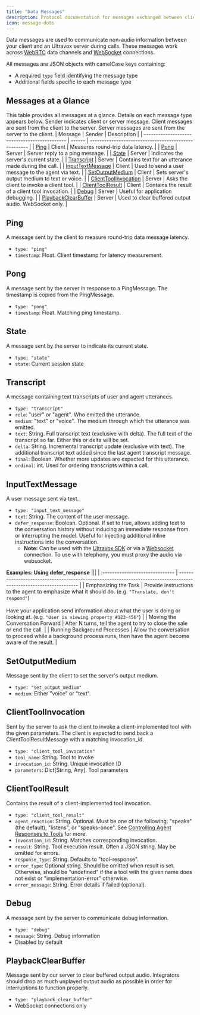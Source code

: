 ```yaml
---
title: "Data Messages"
description: Protocol documentation for messages exchanged between client and server during Ultravox calls.
icon: message-dots
---
```


Data messages are used to communicate non-audio information between your client and an Ultravox server during calls. These messages work across [WebRTC](/essentials/sdk) data channels and [WebSocket](/guides/websockets) connections.

All messages are JSON objects with camelCase keys containing:
- A required `type` field identifying the message type
- Additional fields specific to each message type

## Messages at a Glance
This table provides all messages at a glance. Details on each message type appears below. Sender indicates client or server message. Client messages are sent from the client to the server. Server messages are sent from the server to the client.
| Message | Sender | Description |
| --------------------------------------------- | ------ | ---------------------------------------------------- |
| [Ping](#ping)                                 | Client | Measures round-trip data latency.                    |
| [Pong](#pong)                                 | Server | Server reply to a ping message.                      |
| [State](#state)                               | Server | Indicates the server's current state.                |
| [Transcript](#transcript)                     | Server | Contains text for an utterance made during the call.                  |
| [InputTextMessage](#inputtextmessage)         | Client | Used to send a user message to the agent via text.   |
| [SetOutputMedium](#setoutputmedium)           | Client | Sets server's output medium to text or voice.        |
| [ClientToolInvocation](#clienttoolinvocation) | Server | Asks the client to invoke a client tool.             |
| [ClientToolResult](#clienttoolresult)         | Client | Contains the result of a client tool invocation.     |
| [Debug](#debug)                               | Server | Useful for application debugging.                    |
| [PlaybackClearBuffer](#playbackclearbuffer)   | Server | Used to clear buffered output audio. WebSocket only. |


## Ping
A message sent by the client to measure round-trip data message latency.
- `type: "ping"` 
- `timestamp`: Float. Client timestamp for latency measurement.

## Pong
A message sent by the server in response to a PingMessage. The timestamp is copied from the PingMessage.
- `type: "pong"`
- `timestamp`: Float. Matching ping timestamp.

## State
A message sent by the server to indicate its current state.
- `type: "state"`
- `state`: Current session state

## Transcript
A message containing text transcripts of user and agent utterances.
- `type: "transcript"`
- `role`: "user" or "agent". Who emitted the utterance.
- `medium`: "text" or "voice". The medium through which the utterance was emitted.
- `text`: String. Full transcript text (exclusive with delta). The full text of the transcript so far. Either this or delta will be set.
- `delta`: String. Incremental transcript update (exclusive with text). The additional transcript text added since the last agent transcript message.
- `final`: Boolean. Whether more updates are expected for this utterance.
- `ordinal`: int. Used for ordering transcripts within a call.

## InputTextMessage
A user message sent via text.
- `type: "input_text_message"`
- `text`: String. The content of the user message.
- `defer_response`: Boolean. Optional. If set to true, allows adding text to the conversation history without inducing an immediate response from or interrupting the model. Useful for injecting additional inline instructions into the conversation. 
  - **Note:** Can be used with the [Ultravox SDK](/essentials/sdk) or via a [Websocket](/guides/websockets) connection. To use with telephony, you must proxy the audio via websocket.

**Examples: Using defer_response**
|||
| :------------------------------ | ------------------------------------------------------------------------------------------------------------------ |
| Emphasizing the Task            | Provide instructions to the agent to emphasize what it should do. (e.g. `"Translate, don't respond"`)<br /><br />Have your application send information about what the user is doing or looking at. (e.g. `"User is viewing property #123-456"`)           |
| Moving the Conversation Forward | After N turns, tell the agent to try to close the sale or end the call.                                            |
| Running Background Processes    | Allow the conversation to proceed while a background process runs, then have the agent become aware of the result. |

## SetOutputMedium
Message sent by the client to set the server's output medium.
- `type: "set_output_medium"`
- `medium`: Either "voice" or "text".

## ClientToolInvocation
Sent by the server to ask the client to invoke a client-implemented tool with the given parameters. The client is expected to send back a ClientToolResultMessage with a matching invocation_id.
- `type: "client_tool_invocation"`
- `tool_name`: String. Tool to invoke
- `invocation_id`: String. Unique invocation ID
- `parameters`: Dict[String, Any]. Tool parameters

## ClientToolResult
Contains the result of a client-implemented tool invocation.
- `type: "client_tool_result"`
- `agent_reaction`: String. Optional. Must be one of the following: "speaks" (the default), "listens", or "speaks-once". See [Controlling Agent Responses to Tools](/essentials/tools#controlling-agent-responses-to-tools) for more.
- `invocation_id`: String. Matches corresponding invocation.
- `result`: String. Tool execution result. Often a JSON string. May be omitted for errors.
- `response_type`: String. Defaults to "tool-response".
- `error_type`: Optional string. Should be omitted when result is set. Otherwise, should be "undefined" if the a tool with the given name does not exist or "implementation-error" otherwise.
- `error_message`: String. Error details if failed (optional).

## Debug
A message sent by the server to communicate debug information.
- `type: "debug"`
- `message`: String. Debug information
- Disabled by default

## PlaybackClearBuffer
Message sent by our server to clear buffered output audio. Integrators should drop as much unplayed output audio as possible in order for interruptions to function properly.
- `type: "playback_clear_buffer"`
- WebSocket connections only
